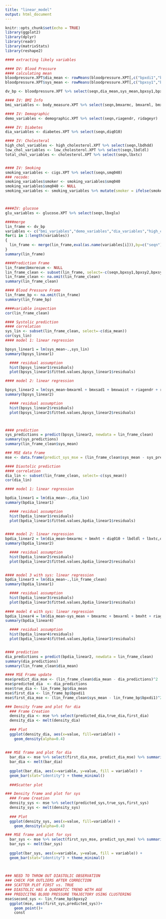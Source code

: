 ```yaml
---
title: "linear_model"
output: html_document
---
```


```r
knitr::opts_chunk$set(echo = TRUE)
library(ggplot2)
library(dplyr)
library(readr)
library(matrixStats)
library(reshape2)
```


```r
#### extracting likely variables 

#### DV: Blood Pressure 
#### calculating mean 
bloodpressure.XPT$dia_mean <- rowMeans(bloodpressure.XPT[,c("bpxdi1","bpxdi2","bpxdi3")])
bloodpressure.XPT$sys_mean <- rowMeans(bloodpressure.XPT[,c("bpxsy1","bpxsy2","bpxsy3")])

dv_bp <- bloodpressure.XPT %>% select(seqn,dia_mean,sys_mean,bpxsy1,bpxsy2,bpxsy3,bpxdi1,bpxdi2,bpxdi3)

#### IV: BMI Info 
bmi_variables <- body_measure.XPT %>% select(seqn,bmxarmc, bmxarml, bmxleg, bmxrecum, bmxsad1, bmxht, bmxwaist, bmxwt, bmxbmi)

#### IV: Demographic 
demo_variables <- demographic.XPT %>% select(seqn,riagendr, ridageyr)

#### IV: Diabetes 
dia_variables <- diabetes.XPT %>% select(seqn,diq010)

#### IV: Cholesteral 
high_chol_variables <- high_cholesterol.XPT %>% select(seqn,lbdhdd)
low_chol_variables <- low_cholesterol.XPT %>% select(seqn,lbdldl)
total_chol_variables <- cholesterol.XPT %>% select(seqn,lbxtc)


#### IV: Smoking 
smoking_variables <- cigs.XPT %>% select(seqn,smq040)
### recode: 
smoking_variables$smoker <- smoking_variables$smq040
smoking_variables$smq040 <- NULL 
smoking_variables <- smoking_variables %>% mutate(smoker = ifelse(smoker < 3,1,0))



####IV: glucose 
glu_variables <- glucose.XPT %>% select(seqn,lbxglu)

####merge 
lin_frame <- dv_bp 
variables <- c("bmi_variables","demo_variables","dia_variables","high_chol_variables","low_chol_variables","total_chol_variables","glu_variables")
for(i in 1:length(variables))
{
  lin_frame <- merge(lin_frame,eval(as.name(variables[i])),by=c("seqn"))
}
summary(lin_frame)
```

```r
####Prediction Frame 
lin_frame$bmxrecum <- NULL 
lin_frame_clean <- subset(lin_frame, select=-c(seqn,bpxsy1,bpxsy2,bpxsy3,bpxdi1,bpxdi2,bpxdi3)) 
lin_frame_clean <- na.omit(lin_frame_clean)
summary(lin_frame_clean)

#### Blood Pressure Frame 
lin_frame_bp <- na.omit(lin_frame)
summary(lin_frame_bp)
```


```r
####variable inspection 
cor(lin_frame_clean)
```


```r
#### Systolic prediction 
#### correlation
sys_lin <- subset(lin_frame_clean, select=-c(dia_mean))
cor(sys_lin)
#### model 1: linear regression

bpsys_linear1 = lm(sys_mean~.,sys_lin)
summary(bpsys_linear1)

  #### residual assumption 
  hist(bpsys_linear1$residuals)
  plot(bpsys_linear1$fitted.values,bpsys_linear1$residuals)

#### model 2: linear regression

bpsys_linear2 = lm(sys_mean~bmxarml + bmxsad1 + bmxwaist + riagendr + ridageyr + lbdldl + lbxtc + lbxglu,sys_lin)
summary(bpsys_linear2)

  #### residual assumption 
  hist(bpsys_linear2$residuals)
  plot(bpsys_linear2$fitted.values,bpsys_linear2$residuals)



#### prediction 
sys_predictions = predict(bpsys_linear2, newdata = lin_frame_clean)
summary(sys_predictions)
summary(lin_frame_clean$sys_mean)

### MSE data frame 
mse <- data.frame(predict_sys_mse = (lin_frame_clean$sys_mean - sys_predictions)^2, predicted_sys = sys_predictions,true_sys = lin_frame_bp$sys_mean, first_sys = lin_frame_bp$bpxsy1, first_sys_mse = (lin_frame_clean$sys_mean - lin_frame_bp$bpxsy1)^2 ) 

```

```r
#### Diastolic prediction 
#### correlation
dia_lin <- subset(lin_frame_clean, select=-c(sys_mean))
cor(dia_lin)

#### model 1: linear regression

bpdia_linear1 = lm(dia_mean~.,dia_lin)
summary(bpdia_linear1)

  #### residual assumption 
  hist(bpdia_linear1$residuals)
  plot(bpdia_linear1$fitted.values,bpdia_linear1$residuals)

  
#### model 2: linear regression
bpdia_linear2 = lm(dia_mean~bmxarmc + bmxht + diq010 + lbdldl + lbxtc,dia_lin)
summary(bpdia_linear2)

  #### residual assumption 
  hist(bpdia_linear2$residuals)
  plot(bpdia_linear2$fitted.values,bpdia_linear2$residuals)

  
#### model 3 with sys: linear regression
bpdia_linear3 = lm(dia_mean~.,lin_frame_clean)
summary(bpdia_linear1)

  #### residual assumption 
  hist(bpdia_linear3$residuals)
  plot(bpdia_linear3$fitted.values,bpdia_linear1$residuals)
  
#### model 4 with sys: linear regression
bpdia_linear4 = lm(dia_mean~sys_mean + bmxarmc + bmxarml + bmxht + riagendr + ridageyr + lbxtc,lin_frame_clean)
summary(bpdia_linear4)

  #### residual assumption 
  hist(bpdia_linear4$residuals)
  plot(bpdia_linear4$fitted.values,bpdia_linear1$residuals)


#### prediction 
dia_predictions = predict(bpdia_linear2, newdata = lin_frame_clean)
summary(dia_predictions)
summary(lin_frame_clean$dia_mean)

#### MSE Frame update
mse$predict_dia_mse <- (lin_frame_clean$dia_mean - dia_predictions)^2
mse$predicted_dia  <- dia_predictions
mse$true_dia <- lin_frame_bp$dia_mean
mse$first_dia <- lin_frame_bp$bpxdi1
mse$first_dia_mse <- (lin_frame_clean$sys_mean - lin_frame_bp$bpxdi1)^2

```



```r
### Density frame and plot for dia 
  ### Frame Creation 
  density_dia <- mse %>% select(predicted_dia,true_dia,first_dia)
  density_dia <- melt(density_dia)
  
  ### Plot 
  ggplot(density_dia, aes(x=value, fill=variable)) +
    geom_density(alpha=0.4)
  
  
### MSE frame and plot for dia
  bar_dia <- mse %>% select(first_dia_mse, predict_dia_mse) %>% summarise(first_dia_mse = sum(first_dia_mse), predict_dia_mse = sum(predict_dia_mse))
  bar_dia <- melt(bar_dia)
  
  ggplot(bar_dia, aes(x=variable, y=value, fill = variable)) +
  geom_bar(stat="identity") + theme_minimal()
  
  ###Scatter plot 
```
```r
### Density frame and plot for sys
  ### Frame Creation 
  density_sys <- mse %>% select(predicted_sys,true_sys,first_sys)
  density_sys <- melt(density_sys)
  
  ### Plot 
  ggplot(density_sys, aes(x=value, fill=variable)) +
    geom_density(alpha=0.4)

### MSE frame and plot for sys 
  bar_sys <- mse %>% select(first_sys_mse, predict_sys_mse) %>% summarise(first_sys_mse = mean(first_sys_mse), predict_sys_mse = mean(predict_sys_mse))
  bar_sys <- melt(bar_sys)
  
  ggplot(bar_sys, aes(x=variable, y=value, fill = variable)) +
  geom_bar(stat="identity") + theme_minimal()

  
  
### NEED TO THROW OUT DIASTOLIC OBSERVATION 
### CHECK FOR OUTLIERS AFTER CORRECTION 
### SCATTER PLOT FIRST vs. TRUE 
### DIASTOLIC HAS A QUADRATIC TREND WITH AGE 
### PREDICITNG BLOOD PRESSURE TRAJECTORY USING CLUSTERING 
mse$second_sys <- lin_frame_bp$bpxsy2
  ggplot(mse, aes(first_sys,predicted_sys))+
    geom_point()+
    const

```

